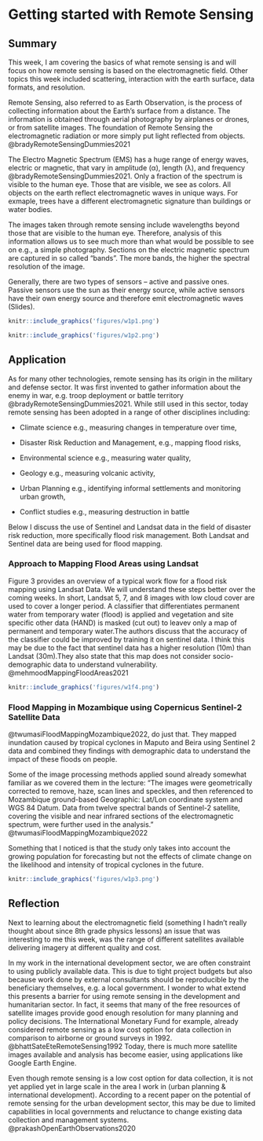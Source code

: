 # Getting started with Remote Sensing

## Summary

This week, I am covering the basics of what remote sensing is and will focus on how remote sensing is based on the electromagnetic field. Other topics this week included scattering, interaction with the earth surface, data formats, and resolution.

Remote Sensing, also referred to as Earth Observation, is the process of collecting information about the Earth's surface from a distance. The information is obtained through aerial photography by airplanes or drones, or from satellite images. The foundation of Remote Sensing the electromagnetic radiation or more simply put light reflected from objects. @bradyRemoteSensingDummies2021

The Electro Magnetic Spectrum (EMS) has a huge range of energy waves, electric or magnetic, that vary in amplitude (α), length (λ), and frequency @bradyRemoteSensingDummies2021. Only a fraction of the spectrum is visible to the human eye. Those that are visible, we see as colors. All objects on the earth reflect electromagnetic waves in unique ways. For exmaple, trees have a different electromagnetic signature than buildings or water bodies.

The images taken through remote sensing include wavelengths beyond those that are visible to the human eye. Therefore, analysis of this information allows us to see much more than what would be possible to see on e.g., a simple photography. Sections on the electric magnetic spectrum are captured in so called "bands". The more bands, the higher the spectral resolution of the image.

Generally, there are two types of sensors -- active and passive ones. Passive sensors use the sun as their energy source, while active sensors have their own energy source and therefore emit electromagnetic waves (Slides).

```r
knitr::include_graphics('figures/w1p1.png')
```

```r
knitr::include_graphics('figures/w1p2.png')
```

## Application

As for many other technologies, remote sensing has its origin in the military and defense sector. It was first invented to gather information about the enemy in war, e.g. troop deployment or battle territory @bradyRemoteSensingDummies2021. While still used in this sector, today remote sensing has been adopted in a range of other disciplines including:

-   Climate science e.g., measuring changes in temperature over time,

-   Disaster Risk Reduction and Management, e.g., mapping flood risks,

-   Environmental science e.g., measuring water quality,

-   Geology e.g., measuring volcanic activity,

-   Urban Planning e.g., identifying informal settlements and monitoring urban growth,

-   Conflict studies e.g., measuring destruction in battle

Below I discuss the use of Sentinel and Landsat data in the field of disaster risk reduction, more specifically flood risk management. Both Landsat and Sentinel data are being used for flood mapping. 

### Approach to Mapping Flood Areas using Landsat
Figure 3 provides an overview of a typical work flow for a flood risk mapping using Landsat Data. We will understand these steps better over the coming weeks. In short, Landsat 5, 7, and 8 images with low cloud cover are used to cover a longer period. A classifier that differentiates permanent water from temporary water (flood) is applied and vegetation and site specific other data (HAND) is masked (cut out) to leavev only a map of permanent and temporary water.The authors discuss that the accuracy of the classifier could be improved by training it on sentinel data. I think this may be due to the fact that sentinel data has a higher resolution (10m) than Landsat (30m).They also state that this map does not consider socio-demographic data to understand vulnerability. @mehmoodMappingFloodAreas2021 

```r
knitr::include_graphics('figures/w1f4.png')
```
### Flood Mapping in Mozambique using Copernicus Sentinel-2 Satellite Data

@twumasiFloodMappingMozambique2022, do just that. They mapped inundation caused by tropical cyclones in Maputo and Beira using Sentinel 2 data and combined they findings with demographic data to understand the impact of these floods on people.

Some of the image processing methods applied sound already somewhat familiar as we covered them in the lecture: "The images were geometrically corrected to remove, haze, scan lines and speckles, and then referenced to Mozambique ground-based Geographic: Lat/Lon coordinate system and WGS 84 Datum. Data from twelve spectral bands of Sentinel-2 satellite, covering the visible and near infrared sections of the electromagnetic spectrum, were further used in the analysis." @twumasiFloodMappingMozambique2022

Something that I noticed is that the study only takes into account the growing population for forecasting but not the effects of climate change on the likelihood and intensity of tropical cyclones in the future.

```r
knitr::include_graphics('figures/w1p3.png')
```

## Reflection

Next to learning about the electromagnetic field (something I hadn't really thought about since 8th grade physics lessons) an issue that was interesting to me this week, was the range of different satellites available delivering imagery at different quality and cost.

In my work in the international development sector, we are often constraint to using publicly available data. This is due to tight project budgets but also because work done by external consultants should be reproducible by the beneficiary themselves, e.g. a local government. I wonder to what extend this presents a barrier for using remote sensing in the development and humanitarian sector. In fact, it seems that many of the free resources of satellite images provide good enough resolution for many planning and policy decisions. The International Monetary Fund for example, already considered remote sensing as a low cost option for data collection in comparison to airborne or ground surveys in 1992. @bhattSateEteRemoteSensing1992 Today, there is much more satellite images available and analysis has become easier, using applications like Google Earth Engine.

Even though remote sensing is a low cost option for data collection, it is not yet applied yet in large scale in the area I work in (urban planning & international development). According to a recent paper on the potential of remote sensing for the urban development sector, this may be due to limited capabilities in local governments and reluctance to change existing data collection and management systems. @prakashOpenEarthObservations2020
